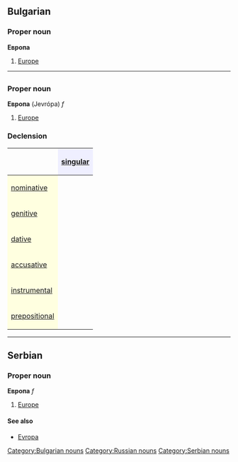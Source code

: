 ==Bulgarian==
[[Category:Bulgarian nouns]]
===Proper noun===
'''Европа'''
#[[Europe]]

----

=={{ru}}==
[[Category:Russian nouns]]
===Proper noun===
'''Европа''' (Jevrópa) ''f''

#[[Europe]]

===Declension===
{| border="1" cellpadding="4" cellspacing="0"
!
! style="background-color: #EFEFFF" align="center"|[[singular]]
|-
! style="background-color: #FFFFE0" align="left"|[[nominative case|nominative]]
| align="center"|{{Unicode|Евро́па}}
|-
! style="background-color: #FFFFE0" align="left"|[[genitive case|genitive]]
| align="center"|{{Unicode|Евро́пы}}
|-
! style="background-color: #FFFFE0" align="left"|[[dative case|dative]]
| align="center"|{{Unicode|Евро́пе}}
|-
! style="background-color: #FFFFE0" align="left"|[[accusative case|accusative]]
| align="center"|{{Unicode|Евро́пу}}
|-
! style="background-color: #FFFFE0" align="left"|[[instrumental case|instrumental]]
| align="center"|{{Unicode|Евро́пой}}
|-
! style="background-color: #FFFFE0" align="left"|[[prepositional case|prepositional]]
| align="center"|{{Unicode|о Евро́пе}}
|}

----

==Serbian==
===Proper noun===
'''Европа''' ''f''
#[[Europe]]
====See also====
*[[Evropa]]
[[Category:Serbian nouns]]